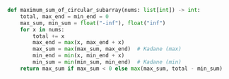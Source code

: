 ```python meta="source=problems/918-maximum-sum-of-circular-subarray/solution.py"
def maximum_sum_of_circular_subarray(nums: list[int]) -> int:
    total, max_end = min_end = 0
    max_sum, min_sum = float("-inf"), float("inf")
    for x in nums:
        total += x
        max_end = max(x, max_end + x)
        max_sum = max(max_sum, max_end)  # Kadane (max)
        min_end = min(x, min_end + x)
        min_sum = min(min_sum, min_end)  # Kadane (min)
    return max_sum if max_sum < 0 else max(max_sum, total - min_sum)
```